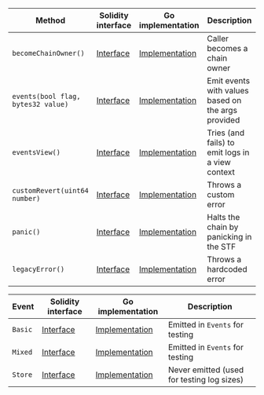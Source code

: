 <table>
  <thead>
    <tr>
      <th>Method</th>
      <th>Solidity interface</th>
      <th>Go implementation</th>
      <th>Description</th>
    </tr>
  </thead>
  <tbody>
    <tr>
      <td>
        <code>becomeChainOwner()</code>
      </td>
      <td>
        <a
          href="https://github.com/OffchainLabs/nitro-contracts/blob/7396313311ab17cb30e2eef27cccf96f0a9e8f7f/src/precompiles/ArbDebug.sol#L13"
          target="_blank"
        >
          Interface
        </a>
      </td>
      <td>
        <a
          href="https://github.com/OffchainLabs/nitro/blob/v3.2.1/precompiles/ArbDebug.go#L55"
          target="_blank"
        >
          Implementation
        </a>
      </td>
      <td>Caller becomes a chain owner</td>
    </tr>
    <tr>
      <td>
        <code>events(bool flag, bytes32 value)</code>
      </td>
      <td>
        <a
          href="https://github.com/OffchainLabs/nitro-contracts/blob/7396313311ab17cb30e2eef27cccf96f0a9e8f7f/src/precompiles/ArbDebug.sol#L16"
          target="_blank"
        >
          Interface
        </a>
      </td>
      <td>
        <a
          href="https://github.com/OffchainLabs/nitro/blob/v3.2.1/precompiles/ArbDebug.go#L27"
          target="_blank"
        >
          Implementation
        </a>
      </td>
      <td>Emit events with values based on the args provided</td>
    </tr>
    <tr>
      <td>
        <code>eventsView()</code>
      </td>
      <td>
        <a
          href="https://github.com/OffchainLabs/nitro-contracts/blob/7396313311ab17cb30e2eef27cccf96f0a9e8f7f/src/precompiles/ArbDebug.sol#L19"
          target="_blank"
        >
          Interface
        </a>
      </td>
      <td>
        <a
          href="https://github.com/OffchainLabs/nitro/blob/v3.2.1/precompiles/ArbDebug.go#L45"
          target="_blank"
        >
          Implementation
        </a>
      </td>
      <td>Tries (and fails) to emit logs in a view context</td>
    </tr>
    <tr>
      <td>
        <code>customRevert(uint64 number)</code>
      </td>
      <td>
        <a
          href="https://github.com/OffchainLabs/nitro-contracts/blob/7396313311ab17cb30e2eef27cccf96f0a9e8f7f/src/precompiles/ArbDebug.sol#L38"
          target="_blank"
        >
          Interface
        </a>
      </td>
      <td>
        <a
          href="https://github.com/OffchainLabs/nitro/blob/v3.2.1/precompiles/ArbDebug.go#L50"
          target="_blank"
        >
          Implementation
        </a>
      </td>
      <td>Throws a custom error</td>
    </tr>
    <tr>
      <td>
        <code>panic()</code>
      </td>
      <td>
        <a
          href="https://github.com/OffchainLabs/nitro-contracts/blob/7396313311ab17cb30e2eef27cccf96f0a9e8f7f/src/precompiles/ArbDebug.sol#L40"
          target="_blank"
        >
          Interface
        </a>
      </td>
      <td>
        <a
          href="https://github.com/OffchainLabs/nitro/blob/v3.2.1/precompiles/ArbDebug.go#L60"
          target="_blank"
        >
          Implementation
        </a>
      </td>
      <td>Halts the chain by panicking in the STF</td>
    </tr>
    <tr>
      <td>
        <code>legacyError()</code>
      </td>
      <td>
        <a
          href="https://github.com/OffchainLabs/nitro-contracts/blob/7396313311ab17cb30e2eef27cccf96f0a9e8f7f/src/precompiles/ArbDebug.sol#L42"
          target="_blank"
        >
          Interface
        </a>
      </td>
      <td>
        <a
          href="https://github.com/OffchainLabs/nitro/blob/v3.2.1/precompiles/ArbDebug.go#L64"
          target="_blank"
        >
          Implementation
        </a>
      </td>
      <td>Throws a hardcoded error</td>
    </tr>
  </tbody>
</table>
<table>
  <thead>
    <tr>
      <th>Event</th>
      <th>Solidity interface</th>
      <th>Go implementation</th>
      <th>Description</th>
    </tr>
  </thead>
  <tbody>
    <tr>
      <td>
        <code>Basic</code>
      </td>
      <td>
        <a
          href="https://github.com/OffchainLabs/nitro-contracts/blob/7396313311ab17cb30e2eef27cccf96f0a9e8f7f/src/precompiles/ArbDebug.sol#L22"
          target="_blank"
        >
          Interface
        </a>
      </td>
      <td>
        <a
          href="https://github.com/OffchainLabs/nitro/blob/v3.2.1/precompiles/ArbDebug.go#L32"
          target="_blank"
        >
          Implementation
        </a>
      </td>
      <td>
        Emitted in <code>Events</code> for testing
      </td>
    </tr>
    <tr>
      <td>
        <code>Mixed</code>
      </td>
      <td>
        <a
          href="https://github.com/OffchainLabs/nitro-contracts/blob/7396313311ab17cb30e2eef27cccf96f0a9e8f7f/src/precompiles/ArbDebug.sol#L23"
          target="_blank"
        >
          Interface
        </a>
      </td>
      <td>
        <a
          href="https://github.com/OffchainLabs/nitro/blob/v3.2.1/precompiles/ArbDebug.go#L37"
          target="_blank"
        >
          Implementation
        </a>
      </td>
      <td>
        Emitted in <code>Events</code> for testing
      </td>
    </tr>
    <tr>
      <td>
        <code>Store</code>
      </td>
      <td>
        <a
          href="https://github.com/OffchainLabs/nitro-contracts/blob/7396313311ab17cb30e2eef27cccf96f0a9e8f7f/src/precompiles/ArbDebug.sol#L30"
          target="_blank"
        >
          Interface
        </a>
      </td>
      <td>
        <a
          href="https://github.com/OffchainLabs/nitro/blob/v3.2.1/precompiles/ArbDebug.go#L0"
          target="_blank"
        >
          Implementation
        </a>
      </td>
      <td>Never emitted (used for testing log sizes)</td>
    </tr>
  </tbody>
</table>
